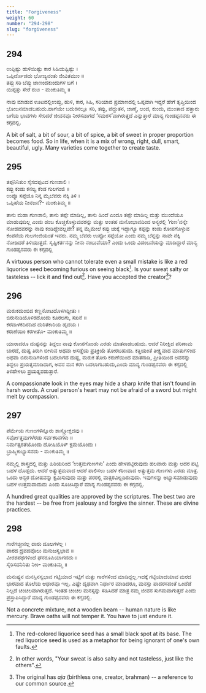 ```yaml
---
title: "Forgiveness"
weight: 60
number: "294-298"
slug: "forgiveness"
---
```


## 294

ಉಪ್ಪಿಷ್ಟು ಹುಳಿಯಿಷ್ಟು ಕಾರ ಸಿಹಿಯಷ್ಟಿಷ್ಟು ।  
ಒಪ್ಪಿರ್ದೊಡದು ಭೋಜ್ಯವಂತು ಜೀವಿತಮುಂ ॥  
ತಪ್ಪು ಸರಿ ಬೆಪ್ಪು ಜಾಣಂದಕುಂದುಗಳ ಬಗೆ ।  
ಯಿಪ್ಪತ್ತು ಸೇರೆ ರುಚಿ - ಮಂಕುತಿಮ್ಮ ॥

ನಾವು ಮಾಡುವ ಊಟದಲ್ಲಿಉಪ್ಪು, ಹುಳಿ, ಕಾರ, ಸಿಹಿ, ಸರಿಯಾದ ಪ್ರಮಾಣದಲ್ಲಿ ಒಪ್ಪವಾಗಿ ಇದ್ದರೆ ಹೇಗೆ ತೃಪ್ತಿಯಿಂದ ಭೋಜನಮಾಡಬಹುದು.ಹಾಗೆಯೇ ಬದುಕಿನಲ್ಲೂ ಸರಿ, ತಪ್ಪು, ಪೆದ್ದುತನ, ಜಾಣ್ಮೆ, ಅಂದ, ಕುಂದು, ಮುಂತಾದ ಹತ್ತಾರು ಬಗೆಯ ಭಾವಗಳು ಸೇರಿದರೆ ಜೀವನವೂ ನೀರಸವಾಗದೆ ‘ಸಮರಸ’ವಾಗಿರುತ್ತದೆ ಎನ್ನುತ್ತಾರೆ ಮಾನ್ಯ ಗುಂಡಪ್ಪನವರು ಈ ಕಗ್ಗದಲ್ಲಿ.

A bit of salt, a bit of sour, a bit of spice, a bit of sweet in proper proportion becomes food. So in life, when it is a mix of wrong, right, dull, smart, beautiful, ugly. Many varieties come together to create taste.

## 295

ತಪ್ಪನಿನಿತುಂ ಸೈಸದಪ್ಪಟದ ಗುಣಶಾಲಿ ।  
ಕಪ್ಪು ಕಂಡು ಕನಲ್ವ ಕೆಂಡ ಗುಲಗಂಜಿ ॥  
ಉಪ್ಪೊ ಸಪ್ಪೆಯೊ ನಿನ್ನ ಮೈಬೆವರು ನೆಕ್ಕಿ ತಿಳಿ ।  
ಒಪ್ಪಿಹೆಯ ನೀನಜನ?- ಮಂಕುತಿಮ್ಮ ॥

ತಾನು ಮಹಾ ಗುಣಶಾಲಿ, ತಾನು ತಪ್ಪೇ ಮಾಡಿಲ್ಲ, ತಾನು ಹಿಂದೆ ಎಂದೂ ತಪ್ಪೇ ಮಾಡಿಲ್ಲ ಮತ್ತು ಮುಂದೆಯೂ ಮಾಡುವುದಿಲ್ಲ ಎಂದು ಡಂಬ ಕೊಚ್ಚಿಕೊಳ್ಳುವವರನ್ನು ಮತ್ತು ಅಂತಹ ಮನೋಭಾವದಿಂದ ಅನ್ಯರಲ್ಲಿ ‘ಗುಣ’ವನ್ನೇ ನೋಡದವರನ್ನು ನಾವು ಕಂಡಿದ್ದೇವಲ್ಲವೇ? ತನ್ನ ಮೈಮೇಲೆ ಕಪ್ಪು ಚುಕ್ಕೆ ಇದ್ದಾಗ್ಯೂ ಕಪ್ಪನ್ನು ಕಂಡು ಕೋಪಗೊಳ್ಳುವ ಕೆಂಪನೆಯ ಗುಲಗಂಜಿಯಂತೆ ಇವರು. ನಮ್ಮ ಬೆವರು ಉಪ್ಪೋ ಸಪ್ಪೆಯೋ ಎಂದು ನಮ್ಮ ಬೆನ್ನನ್ನು ನಾವೇ ನೆಕ್ಕಿ ನೋಡಿದರೆ ತಿಳಿಯುತ್ತದೆ. ಸೃಷ್ಟಿಕರ್ತನನ್ನು ನೀನು ನಂಬುವೆಯಾ? ಎಂದು ಒಂದು ವಿಡಂಬನೆಯನ್ನು ಮಾಡಿದ್ದಾರೆ ಮಾನ್ಯ ಗುಂಡಪ್ಪನವರು ಈ ಕಗ್ಗದಲ್ಲಿ

A virtuous person who cannot tolerate even a small mistake is like a red liquorice seed becoming furious on seeing black[^104]. Is your sweat salty or tasteless -- lick it and find out[^105]. Have you accepted the creator[^106]?

## 296

ಮರುಕದುಂಬಿದ ಕಣ್ಣನೋಟದೊಳಗಿದ್ದೀತು ।  
ಬಿರುನುಡಿಯೊಳಿರದೊಂದು ಕೂರಲಗು, ಸಖನೆ ॥  
ಕರವಾಳಕದಿರದಿಹ ದುರಿತಕಾರಿಯ ಹೃದಯ ।  
ಕರುಣೆಯಿಂ ಕರಗೀತೊ- ಮಂಕುತಿಮ್ಮ ॥

ಯಾರಾದರೂ ದುಷ್ಟನನ್ನು ತಿದ್ದಲು ನಾವು ಕೋಪಗೊಂಡು ಎರಡು ಮಾತನಾಡಬಹುದು. ಆದರೆ ನಿರೀಕ್ಷಿದ ಪರಿಣಾಮ ಬಾರದೆ, ದುಷ್ಟ ತಿರುಗಿ ಬೀಳುವ ಅಥವಾ ಅಸಡ್ಡೆಯ ಪ್ರತಿಕ್ರಿಯೆ ತೋರಬಹುದು. ಕತ್ತಿಯಂತೆ ತೀಕ್ಷ್ಣವಾದ ಮಾತುಗಳಿಂದ ಅಥವಾ ಬಿರುನುಡಿಗಳಿಂದ ಬದಲಾಗದ ದುಷ್ಟ, ಮರುಕ ತೋರಿ ಕರುಣೆಯಿಂದ ಮಾತನಾಡಿ, ಪ್ರೀತಿಯಿಂದ ಅವನನ್ನು ತಿದ್ದಲು ಪ್ರಯತ್ನಮಾಡಿದಾಗ, ಅವನ ಮನ ಕರಗಿ ಬದಲಾಗಬಹುದು,ಎಂದು ಮಾನ್ಯ ಗುಂಡಪ್ಪನವರು ಈ ಕಗ್ಗದಲ್ಲಿ ತಿಳಿಹೇಳಲು ಪ್ರಯತ್ನಪಡುತ್ತಾರೆ.

A compassionate look in the eyes may hide a sharp knife that isn't found in harsh words. A cruel person's heart may not be afraid of a sword but might melt by compassion.

## 297

ಪೆರ್ಮೆಯ ಗುಣಂಗಳಿನ್ನೂರು ಶಾಸ್ತ್ರೋಕ್ತದವು ।  
ಸರ್ವೋತ್ತಮಗಳೆರಡು ಸರ್ವಕಠಿನಗಳು ॥  
ನಿರ್ಮತ್ಸರತೆಯೊಂದು ದೋಷಿಯೊಳ್ ಕ್ಷಮೆಯೊಂದು ।  
ಬ್ರಾಹ್ಮಿಕಾಭ್ಯಾಸವದು - ಮಂಕುತಿಮ್ಮ ॥

ನಮ್ಮಲ್ಲಿ ಶಾಸ್ತ್ರದಲ್ಲಿ ಮತ್ತು ಹಿರಿಯರಿಂದ ‘ಉತ್ತಮಗುಣಗಳು’ ಎಂದು ಹೇಳಪಟ್ಟಿರುವುದು ಹಲವಾರು ಮತ್ತು ಅದರ ಪಟ್ಟಿ ಬಹಳ ದೊಡ್ಡದು. ಆದರೆ ಅತ್ಯುತ್ತಮವಾದ ಆದರೆ ಪಾಲಿಸಲು ಬಹಳ ಕಠಿಣವಾದ ಅತ್ಯುತ್ತಮ ಗುಣಗಳು ಎರಡು ಮಾತ್ರ. ಒಂದು ಅನ್ಯರ ದೋಷವನ್ನು ಕ್ಷಮಿಸುವುದು ಮತ್ತು ಪರರಲ್ಲಿ ಮತ್ಸರವಿಲ್ಲದಿರುವುದು. ಇವುಗಳನ್ನು ಅಭ್ಯಾಸಮಾಡುವುದು ಬಹಳ ಉತ್ತಮವಾದುದು ಎಂದು ಸೂಚಿಸಿದ್ದಾರೆ ಮಾನ್ಯ ಗುಂಡಪ್ಪನವರು ಈ ಕಗ್ಗದಲ್ಲಿ.

A hundred great qualities are approved by the scriptures. The best two are the hardest -- be free from jealousy and forgive the sinner. These are divine practices.

## 298

ಗಾರೆಗಚ್ಚೀನಲ್ಲ ದಾರು ದೂಲಗಳಲ್ಲ ।  
ಪಾರದ ದ್ರವದವೊಲು ಮನುಜಸ್ವಭಾವ ॥  
ವೀರಶಪಥಗಳಿಂದೆ ಘನರೂಪಿಯಾಗದದು ।  
ಸೈರಿಸದನಿನಿತು ನೀಂ- ಮಂಕುತಿಮ್ಮ ॥

ಮನುಷ್ಯನ ಮನಸ್ಸಿನಸ್ವಭಾವ ಗಟ್ಟಿಯಾದ ಇಟ್ಟಿಗೆ ಮತ್ತು ಗಾರೆಗಳಿಂದ ಮಾಡಿದ್ದಲ್ಲ.ಇದಕ್ಕೆ ಗಟ್ಟಿಯಾದಯಾವ ಮರದ ಭಾರವಾದ ತೊಲೆಯ ಆಧಾರವೂ ಇಲ್ಲ. ಎಷ್ಟೇ ದೃಢವಾಗಿ ನಿರ್ಧಾರ ಮಾಡಿದರೂ, ಮನಸ್ಸು ಪಾದರಸದಂತೆ ಒಂದೆಡೆ ನಿಲ್ಲದೆ ಚಂಚಲವಾಗಿರುತ್ತದೆ. ಇಂತಹ ಚಂಚಲ ಮನಸ್ಸನ್ನು ಸಹಿಸಿದರೆ ಮಾತ್ರ ನಮ್ಮ ಜೀವನ ಸುಗಮವಾಗುತ್ತದೆ ಎಂದು ಪ್ರಸ್ತಾಪಿಸಿದ್ದಾರೆ ಮಾನ್ಯ ಗುಂಡಪ್ಪನವರು ಈ ಕಗ್ಗದಲ್ಲಿ.

Not a concrete mixture, not a wooden beam -- human nature is like mercury. Brave oaths will not temper it. You have to just endure it.

[^104]: The red-colored liquorice seed has a small black spot at its base. The red liquorice seed is used as a metaphor for being ignorant of one's own faults.
[^105]: In other words, "Your sweat is also salty and not tasteless, just like the others".
[^106]: The original has _aja_ (birthless one, creator, brahman) -- a reference to our common source.
